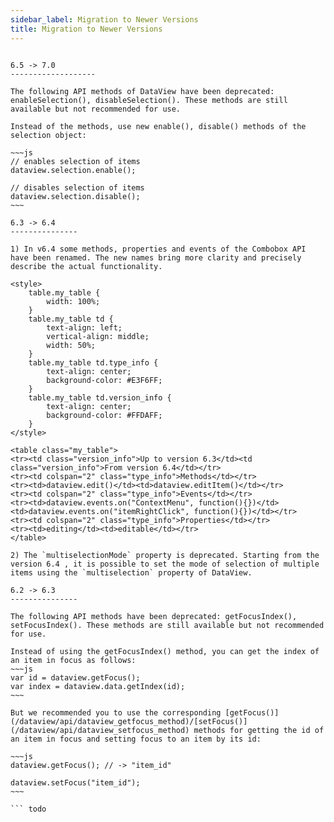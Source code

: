 ```yaml
---
sidebar_label: Migration to Newer Versions
title: Migration to Newer Versions
---          
```


``` todo

6.5 -> 7.0
-------------------

The following API methods of DataView have been deprecated: enableSelection(), disableSelection(). These methods are still available but not recommended for use.

Instead of the methods, use new enable(), disable() methods of the selection object:

~~~js
// enables selection of items
dataview.selection.enable();

// disables selection of items
dataview.selection.disable();
~~~

6.3 -> 6.4 
---------------

1) In v6.4 some methods, properties and events of the Combobox API have been renamed. The new names bring more clarity and precisely describe the actual functionality.

<style>
	table.my_table {
		width: 100%;
	}
	table.my_table td {
		text-align: left;
		vertical-align: middle;
		width: 50%;
	}
	table.my_table td.type_info {
		text-align: center;
        background-color: #E3F6FF;
	}
	table.my_table td.version_info {
		text-align: center;
        background-color: #FFDAFF;
	}
</style>

<table class="my_table">
<tr><td class="version_info">Up to version 6.3</td><td class="version_info">From version 6.4</td></tr>
<tr><td colspan="2" class="type_info">Methods</td></tr>
<tr><td>dataview.edit()</td><td>dataview.editItem()</td></tr>
<tr><td colspan="2" class="type_info">Events</td></tr>
<tr><td>dataview.events.on("ContextMenu", function(){})</td><td>dataview.events.on("itemRightClick", function(){})</td></tr>
<tr><td colspan="2" class="type_info">Properties</td></tr>
<tr><td>editing</td><td>editable</td></tr>
</table>

2) The `multiselectionMode` property is deprecated. Starting from the version 6.4 , it is possible to set the mode of selection of multiple items using the `multiselection` property of DataView. 

6.2 -> 6.3
---------------

The following API methods have been deprecated: getFocusIndex(), setFocusIndex(). These methods are still available but not recommended for use. 

Instead of using the getFocusIndex() method, you can get the index of an item in focus as follows:
~~~js
var id = dataview.getFocus();
var index = dataview.data.getIndex(id);
~~~ 

But we recommended you to use the corresponding [getFocus()](/dataview/api/dataview_getfocus_method)/[setFocus()](/dataview/api/dataview_setfocus_method) methods for getting the id of an item in focus and setting focus to an item by its id:

~~~js
dataview.getFocus(); // -> "item_id"

dataview.setFocus("item_id");
~~~

``` todo